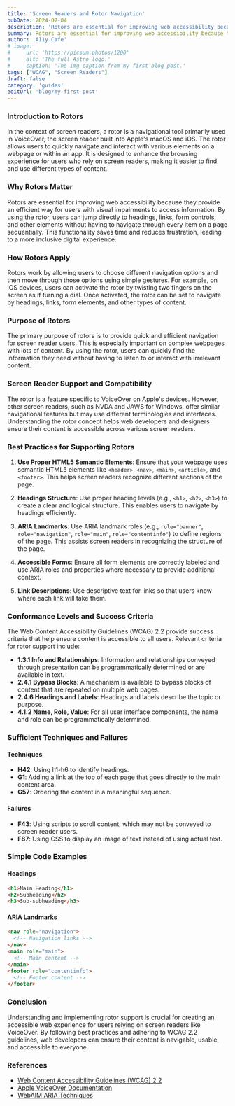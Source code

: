 ```yaml
---
title: 'Screen Readers and Rotor Navigation'
pubDate: 2024-07-04
description: 'Rotors are essential for improving web accessibility because they provide an efficient way for users with visual impairments to access information.'
summary: Rotors are essential for improving web accessibility because they provide an efficient way for users with visual impairments to access information. By using the rotor, users can jump directly to headings, links, form controls, and other elements without having to navigate through every item on a page sequentially.
author: 'A11y.Cafe'
# image:
#     url: 'https://picsum.photos/1200'
#     alt: 'The full Astro logo.'
#     caption: 'The img caption from my first blog post.'
tags: ["WCAG", "Screen Readers"]
draft: false
category: 'guides'
editUrl: 'blog/my-first-post'
---
```


### Introduction to Rotors

In the context of screen readers, a rotor is a navigational tool primarily used in VoiceOver, the screen reader built into Apple's macOS and iOS. The rotor allows users to quickly navigate and interact with various elements on a webpage or within an app. It is designed to enhance the browsing experience for users who rely on screen readers, making it easier to find and use different types of content.

### Why Rotors Matter

Rotors are essential for improving web accessibility because they provide an efficient way for users with visual impairments to access information. By using the rotor, users can jump directly to headings, links, form controls, and other elements without having to navigate through every item on a page sequentially. This functionality saves time and reduces frustration, leading to a more inclusive digital experience.

### How Rotors Apply

Rotors work by allowing users to choose different navigation options and then move through those options using simple gestures. For example, on iOS devices, users can activate the rotor by twisting two fingers on the screen as if turning a dial. Once activated, the rotor can be set to navigate by headings, links, form elements, and other types of content.

### Purpose of Rotors

The primary purpose of rotors is to provide quick and efficient navigation for screen reader users. This is especially important on complex webpages with lots of content. By using the rotor, users can quickly find the information they need without having to listen to or interact with irrelevant content.

### Screen Reader Support and Compatibility

The rotor is a feature specific to VoiceOver on Apple's devices. However, other screen readers, such as NVDA and JAWS for Windows, offer similar navigational features but may use different terminologies and interfaces. Understanding the rotor concept helps web developers and designers ensure their content is accessible across various screen readers.

### Best Practices for Supporting Rotors

1. **Use Proper HTML5 Semantic Elements**: Ensure that your webpage uses semantic HTML5 elements like `<header>`, `<nav>`, `<main>`, `<article>`, and `<footer>`. This helps screen readers recognize different sections of the page.

2. **Headings Structure**: Use proper heading levels (e.g., `<h1>`, `<h2>`, `<h3>`) to create a clear and logical structure. This enables users to navigate by headings efficiently.

3. **ARIA Landmarks**: Use ARIA landmark roles (e.g., `role="banner"`, `role="navigation"`, `role="main"`, `role="contentinfo"`) to define regions of the page. This assists screen readers in recognizing the structure of the page.

4. **Accessible Forms**: Ensure all form elements are correctly labeled and use ARIA roles and properties where necessary to provide additional context.

5. **Link Descriptions**: Use descriptive text for links so that users know where each link will take them.

### Conformance Levels and Success Criteria

The Web Content Accessibility Guidelines (WCAG) 2.2 provide success criteria that help ensure content is accessible to all users. Relevant criteria for rotor support include:

- **1.3.1 Info and Relationships**: Information and relationships conveyed through presentation can be programmatically determined or are available in text.
- **2.4.1 Bypass Blocks**: A mechanism is available to bypass blocks of content that are repeated on multiple web pages.
- **2.4.6 Headings and Labels**: Headings and labels describe the topic or purpose.
- **4.1.2 Name, Role, Value**: For all user interface components, the name and role can be programmatically determined.

### Sufficient Techniques and Failures

#### Techniques

- **H42**: Using h1-h6 to identify headings.
- **G1**: Adding a link at the top of each page that goes directly to the main content area.
- **G57**: Ordering the content in a meaningful sequence.

#### Failures

- **F43**: Using scripts to scroll content, which may not be conveyed to screen reader users.
- **F87**: Using CSS to display an image of text instead of using actual text.

### Simple Code Examples

#### Headings

```html
<h1>Main Heading</h1>
<h2>Subheading</h2>
<h3>Sub-subheading</h3>
```

#### ARIA Landmarks

```html
<nav role="navigation">
  <!-- Navigation links -->
</nav>
<main role="main">
  <!-- Main content -->
</main>
<footer role="contentinfo">
  <!-- Footer content -->
</footer>
```

### Conclusion

Understanding and implementing rotor support is crucial for creating an accessible web experience for users relying on screen readers like VoiceOver. By following best practices and adhering to WCAG 2.2 guidelines, web developers can ensure their content is navigable, usable, and accessible to everyone.

### References

- <a href="https://www.w3.org/WAI/WCAG22/" target="_blank">Web Content Accessibility Guidelines (WCAG) 2.2</a>
- <a href="https://developer.apple.com/accessibility/ios/voiceover/" target="_blank">Apple VoiceOver Documentation</a>
- <a href="https://webaim.org/techniques/aria/" target="_blank">WebAIM ARIA Techniques</a>